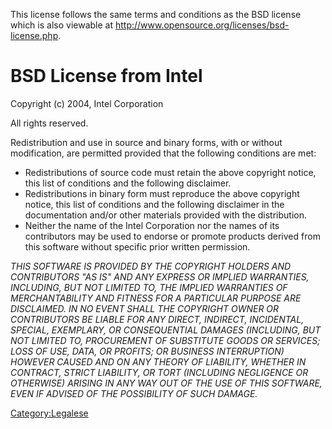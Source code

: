 [[Category:Legalese]]
This license follows the same terms and conditions as the BSD license which is also viewable at http://www.opensource.org/licenses/bsd-license.php.

=BSD License from Intel=

Copyright (c) 2004, Intel Corporation 

All rights reserved.

Redistribution and use in source and binary forms, with or without modification, are permitted provided that the following conditions are met:
*Redistributions of source code must retain the above copyright notice, this list of conditions and the following disclaimer.
*Redistributions in binary form must reproduce the above copyright notice, this list of conditions and the following disclaimer in the documentation and/or other materials provided with the distribution.
*Neither the name of the Intel Corporation nor the names of its contributors may be used to endorse or promote products derived from this software without specific prior written permission.

''THIS SOFTWARE IS PROVIDED BY THE COPYRIGHT HOLDERS AND CONTRIBUTORS "AS IS" AND ANY EXPRESS OR IMPLIED WARRANTIES, INCLUDING, BUT NOT LIMITED TO, THE IMPLIED WARRANTIES OF MERCHANTABILITY AND FITNESS FOR A PARTICULAR PURPOSE ARE DISCLAIMED. IN NO EVENT SHALL THE COPYRIGHT OWNER OR CONTRIBUTORS BE LIABLE FOR ANY DIRECT, INDIRECT, INCIDENTAL, SPECIAL, EXEMPLARY, OR CONSEQUENTIAL DAMAGES (INCLUDING, BUT NOT LIMITED TO, PROCUREMENT OF SUBSTITUTE GOODS OR SERVICES; LOSS OF USE, DATA, OR PROFITS; OR BUSINESS INTERRUPTION) HOWEVER CAUSED AND ON ANY THEORY OF LIABILITY, WHETHER IN CONTRACT, STRICT LIABILITY, OR TORT (INCLUDING NEGLIGENCE OR OTHERWISE) ARISING IN ANY WAY OUT OF THE USE OF THIS SOFTWARE, EVEN IF ADVISED OF THE POSSIBILITY OF SUCH DAMAGE.''